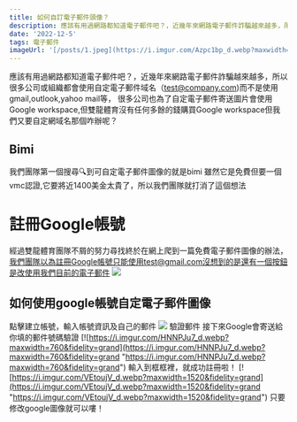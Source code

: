 ```yaml
---
title: 如何自訂電子郵件頭像？
description: 應該有用過網路都知道電子郵件吧？，近幾年來網路電子郵件詐騙越來越多，所以很多公司或組織都會使用自定電子郵件域名（test@company.com)而不是使用gmail,outlook,yahoo mail等， 很多公司也為了自定電子郵件寄送圖片會使用Google workspace,但雙龍體育沒有任何多餘的錢購買Google workspace但我們又要自定網域名那個咋辦呢？
date: '2022-12-5'
tags: 電子郵件
imageUrl: '[/posts/1.jpeg](https://i.imgur.com/Azpc1bp_d.webp?maxwidth=1520&fidelity=grand)'
---
```

應該有用過網路都知道電子郵件吧？，近幾年來網路電子郵件詐騙越來越多，所以很多公司或組織都會使用自定電子郵件域名（test@company.com)而不是使用gmail,outlook,yahoo mail等，
很多公司也為了自定電子郵件寄送圖片會使用Google workspace,但雙龍體育沒有任何多餘的錢購買Google workspace但我們又要自定網域名那個咋辦呢？
## Bimi
我們團隊第一個搜尋🔍到可自定電子郵件圖像的就是bimi
雖然它是免費但要一個vmc認證,它要將近1400美金太貴了，所以我們團隊就打消了這個想法
# 註冊Google帳號
經過雙龍體育團隊不屑的努力尋找終於在網上爬到一篇免費電子郵件圖像的辦法，
我們團隊以為註冊Google帳號只能使用test@gmail.com沒想到的是還有一個按鈕是改使用我們目前的電子郵件
[![](https://i.imgur.com/5cZgSyT_d.webp?maxwidth=1520&fidelity=grand)](http://https://i.imgur.com/5cZgSyT_d.webp?maxwidth=1520&fidelity=grand)
## 如何使用google帳號自定電子郵件圖像
點擊建立帳號，輸入帳號資訊及自己的郵件
[![](https://i.imgur.com/GecDvkj_d.webp?maxwidth=1520&fidelity=grand)](https://i.imgur.com/GecDvkj_d.webp?maxwidth=1520&fidelity=grand)
驗證郵件
接下來Google會寄送給你填的郵件號碼驗證
[![https://i.imgur.com/HNNPJu7_d.webp?maxwidth=760&fidelity=grand](https://i.imgur.com/HNNPJu7_d.webp?maxwidth=760&fidelity=grand "https://i.imgur.com/HNNPJu7_d.webp?maxwidth=760&fidelity=grand")
輸入到框框裡，就成功註冊啦！
[![https://i.imgur.com/VEtoujV_d.webp?maxwidth=1520&fidelity=grand](https://i.imgur.com/VEtoujV_d.webp?maxwidth=1520&fidelity=grand "https://i.imgur.com/VEtoujV_d.webp?maxwidth=1520&fidelity=grand")
只要修改google圖像就可以嘍！
